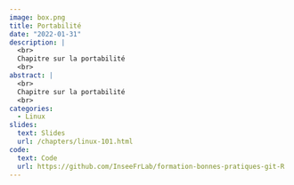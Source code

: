 ```yaml
---
image: box.png
title: Portabilité
date: "2022-01-31"
description: |
  <br>
  Chapitre sur la portabilité
  <br>
abstract: |
  <br>
  Chapitre sur la portabilité
  <br>
categories:
  - Linux
slides:
  text: Slides
  url: /chapters/linux-101.html
code:
  text: Code 
  url: https://github.com/InseeFrLab/formation-bonnes-pratiques-git-R
---
```

